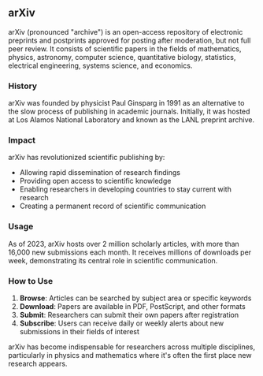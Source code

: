 ## arXiv

arXiv (pronounced "archive") is an open-access repository of electronic preprints and postprints approved for posting after moderation, but not full peer review. It consists of scientific papers in the fields of mathematics, physics, astronomy, computer science, quantitative biology, statistics, electrical engineering, systems science, and economics.

### History

arXiv was founded by physicist Paul Ginsparg in 1991 as an alternative to the slow process of publishing in academic journals. Initially, it was hosted at Los Alamos National Laboratory and known as the LANL preprint archive.

### Impact

arXiv has revolutionized scientific publishing by:

- Allowing rapid dissemination of research findings
- Providing open access to scientific knowledge
- Enabling researchers in developing countries to stay current with research
- Creating a permanent record of scientific communication

### Usage

As of 2023, arXiv hosts over 2 million scholarly articles, with more than 16,000 new submissions each month. It receives millions of downloads per week, demonstrating its central role in scientific communication.

### How to Use

1. **Browse**: Articles can be searched by subject area or specific keywords
2. **Download**: Papers are available in PDF, PostScript, and other formats
3. **Submit**: Researchers can submit their own papers after registration
4. **Subscribe**: Users can receive daily or weekly alerts about new submissions in their fields of interest

arXiv has become indispensable for researchers across multiple disciplines, particularly in physics and mathematics where it's often the first place new research appears.
